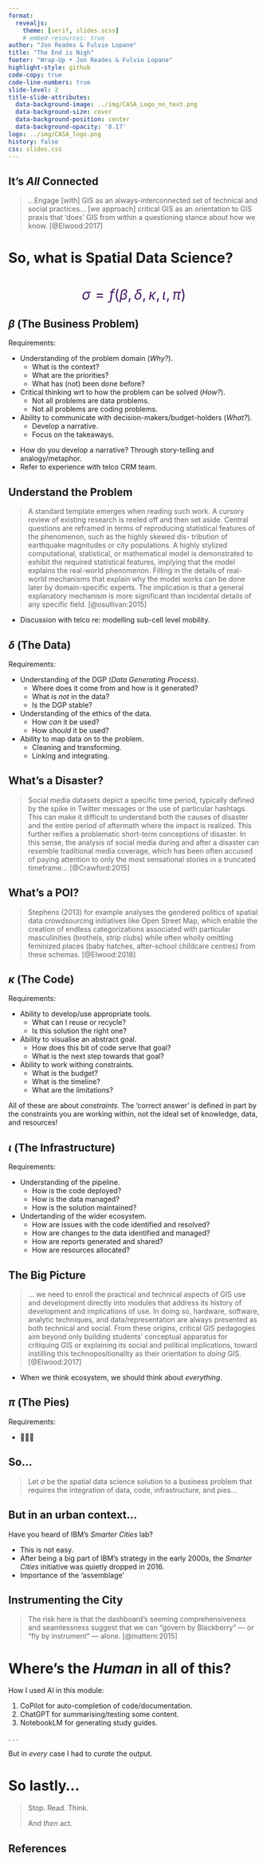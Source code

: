 ```yaml
---
format:
  revealjs:
    theme: [serif, slides.scss]
    # embed-resources: true
author: "Jon Reades & Fulvio Lopane"
title: "The End is Nigh"
footer: "Wrap-Up • Jon Reades & Fulvio Lopane"
highlight-style: github
code-copy: true
code-line-numbers: true
slide-level: 2
title-slide-attributes:
  data-background-image: ../img/CASA_Logo_no_text.png
  data-background-size: cover
  data-background-position: center
  data-background-opacity: '0.17'
logo: ../img/CASA_logo.png
history: false
css: slides.css
---
```


## It's *All* Connected {.center}

> ...Engage [with] GIS as an always-interconnected set of technical and social practices... [we approach] critical GIS as an orientation to GIS praxis that 'does' GIS from within a questioning stance about how we know. [@Elwood:2017]

# So, what is Spatial Data Science?

```{=html}
<style type="text/css">
.math.display {
  font-size: 200%;
  color: rgb(68, 23, 102);
}
</style>
```

# {.center}

$$ \sigma = f(\beta, \delta, \kappa, \iota, \pi) $$

## $\beta$ (The Business Problem)

Requirements:

:::{.incremental}
- Understanding of the problem domain (*Why?*).
  - What is the context?
  - What are the priorities?
  - What has (not) been done before?
- Critical thinking wrt to how the problem can be solved (*How?*).
  - Not all problems are data problems.
  - Not all problems are coding problems.
- Ability to communicate with decision-makers/budget-holders (*What?*).
  - Develop a narrative.
  - Focus on the takeaways.
:::

:::{.notes}

- How do you develop a narrative? Through story-telling and analogy/metaphor.
- Refer to experience with telco CRM team.

:::

## Understand the Problem {.center}

> A standard template emerges when reading such work. A cursory review of existing research is reeled off and then set aside. Central questions are reframed in terms of reproducing statistical features of the phenomenon, such as the highly skewed dis- tribution of earthquake magnitudes or city populations. A highly stylized computational, statistical, or mathematical model is demonstrated to exhibit the required statistical features, implying that the model explains the real-world phenomenon. Filling in the details of real-world mechanisms that explain why the model works can be done later by domain-specific experts. The implication is that a general explanatory mechanism is more significant than incidental details of any specific field. 
> [@osullivan:2015]

:::{.notes}

- Discussion with telco re: modelling sub-cell level mobility.

:::

## $\delta$ (The Data)

Requirements:

:::{.incremental}
- Understanding of the DGP (*Data Generating Process*).
  - Where does it come from and how is it generated?
  - What is *not* in the data?
  - Is the DGP stable?
- Understanding of the ethics of the data.
  - How *can* it be used?
  - How *should* it be used?
- Ability to map data on to the problem.
  - Cleaning and transforming.
  - Linking and integrating.
:::

## What's a Disaster?

> Social media datasets depict a specific time period, typically defined by the spike in Twitter messages or the use of particular hashtags. This can make it difficult to understand both the causes of disaster and the entire period of aftermath where the impact is realized. This further reifies a problematic short-term conceptions of disaster. In this sense, the analysis of social media during and after a disaster can resemble traditional media coverage, which has been often accused of paying attention to only the most sensational stories in a truncated timeframe... [@Crawford:2015]

## What's a POI?

> Stephens (2013) for example analyses the gendered politics of spatial data crowdsourcing initiatives like Open Street Map, which enable the creation of endless categorizations associated with particular masculinities (brothels, strip clubs) while often wholly omitting feminized places (baby hatches, after-school childcare centres) from these schemas. [@Elwood:2018]

## $\kappa$ (The Code)

Requirements:

:::{.incremental}
- Ability to develop/use appropriate tools.
  - What can I reuse or recycle?
  - Is this solution the right one?
- Ability to visualise an abstract goal.
  - How does this bit of code serve that goal?
  - What is the next step towards that goal?
- Ability to work withing constraints.
  - What is the budget?
  - What is the timeline?
  - What are the limitations?
:::

::: {.notes}

All of these are about *constraints*. The 'correct answer' is defined in part by the constraints you are working within, not the ideal set of knowledge, data, and resources!

:::

## $\iota$ (The Infrastructure)

Requirements:

:::{.incremental}
- Understanding of the pipeline.
  - How is the code deployed?
  - How is the data managed?
  - How is the solution maintained?
- Undertanding of the wider ecosystem.
  - How are issues with the code identified and resolved?
  - How are changes to the data identified and managed?
  - How are reports generated and shared?
  - How are resources allocated?
:::

## The Big Picture {.center}

> ... we need to enroll the practical and technical aspects of GIS use and development directly into modules that address its history of development and implications of use. In doing so, hardware, software, analytic techniques, and data/representation are always presented as both technical and social. From these origins, critical GIS pedagogies aim beyond only building students' conceptual apparatus for critiquing GIS or explaining its social and political implications, toward instilling this technopositionality as their orientation to *doing* GIS.
> [@Elwood:2017]

::: {.notes}

- When we think ecosystem, we should think about *everything*.

:::

## $\pi$ (The Pies)

Requirements:

:::{.incremental}
- 🍕🍕🍕
:::

## So... {.center}

> Let $\sigma$ be the spatial data science solution to a business problem that requires the integration of data, code, infrastructure, and pies...

## But in an urban context... {.center}

Have you heard of IBM's *Smarter Cities* lab?

:::{.notes}

- This is not easy.
- After being a big part of IBM's strategy in the early 2000s, the *Smarter Cities* initiative was quietly dropped in 2016. 
- Importance of the 'assemblage'

:::

## Instrumenting the City {.center}

> The risk here is that the dashboard’s seeming comprehensiveness and seamlessness suggest that we can "govern by Blackberry" — or "fly by instrument" — alone.
> [@mattern:2015]

# Where's the *Human* in all of this?

How I used AI in this module:

:::{.incremental}
1. CoPilot for auto-completion of code/documentation.
2. ChatGPT for summarising/testing some content.
3. NotebookLM for generating study guides.
:::

. . . 

But in *every* case I had to *curate* the output.

# So lastly... {.center}

> Stop. Read. Think. 
> 
> And *then* act.

## References